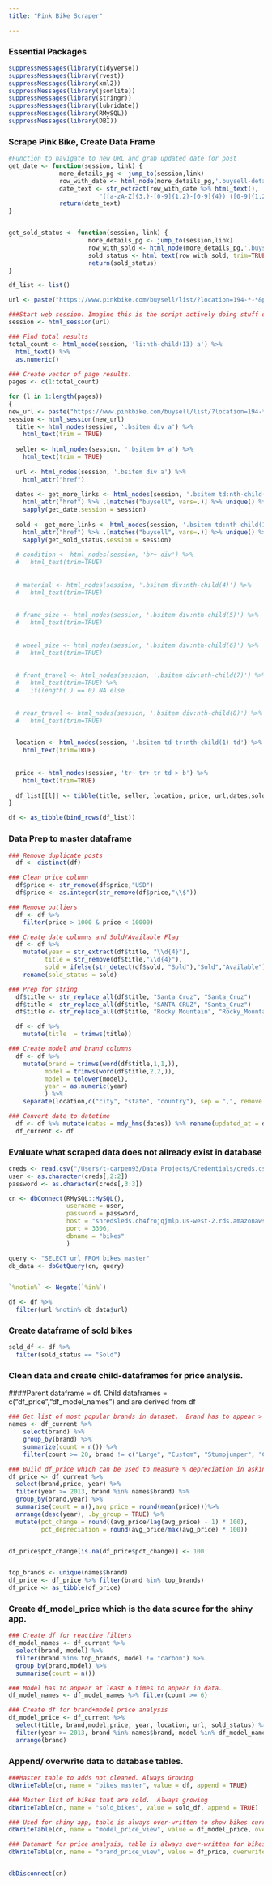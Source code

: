 ```yaml
---
title: "Pink Bike Scraper"

---
```



### Essential Packages
```r
suppressMessages(library(tidyverse))
suppressMessages(library(rvest))
suppressMessages(library(xml2))
suppressMessages(library(jsonlite))
suppressMessages(library(stringr)) 
suppressMessages(library(lubridate))
suppressMessages(library(RMySQL))
suppressMessages(library(DBI))
```

### Scrape Pink Bike, Create Data Frame
```r
#Function to navigate to new URL and grab updated date for post
get_date <- function(session, link) {
              more_details_pg <- jump_to(session,link)  
              row_with_date <- html_node(more_details_pg,'.buysell-details-column+ .buysell-details-column')
              date_text <- str_extract(row_with_date %>% html_text(),
                         "([a-zA-Z]{3,}-[0-9]{1,2}-[0-9]{4}) ([0-9]{1,2}:[0-9]{2}:[0-9]{2})")
              return(date_text)
}


get_sold_status <- function(session, link) {
                      more_details_pg <- jump_to(session,link)  
                      row_with_sold <- html_node(more_details_pg,'.buysell-details-column span')
                      sold_status <- html_text(row_with_sold, trim=TRUE) 
                      return(sold_status)
}


```




```r
df_list <- list()

url <- paste("https://www.pinkbike.com/buysell/list/?location=194-*-*&page=1&category=2")

###Start web session. Imagine this is the script actively doing stuff on the page
session <- html_session(url)

### Find total results
total_count <- html_node(session, 'li:nth-child(13) a') %>% 
  html_text() %>% 
  as.numeric()
  
### Create vector of page results.  
pages <- c(1:total_count)

for (l in 1:length(pages))
{
new_url <- paste("https://www.pinkbike.com/buysell/list/?location=194-*-*&page=",pages[l],"&category=2", sep = "")
session <- html_session(new_url)
  title <- html_nodes(session, '.bsitem div a') %>% 
    html_text(trim = TRUE) 
  
  seller <- html_nodes(session, '.bsitem b+ a') %>% 
    html_text(trim = TRUE) 
   
  url <- html_nodes(session, '.bsitem div a') %>% 
    html_attr("href")
   
  dates <- get_more_links <- html_nodes(session, '.bsitem td:nth-child(1) a') %>%
    html_attr("href") %>% .[matches("buysell", vars=.)] %>% unique() %>%
    sapply(get_date,session = session) 
  
  sold <- get_more_links <- html_nodes(session, '.bsitem td:nth-child(1) a') %>%
    html_attr("href") %>% .[matches("buysell", vars=.)] %>% unique() %>%
    sapply(get_sold_status,session = session) 
 
  # condition <- html_nodes(session, 'br+ div') %>% 
  #   html_text(trim=TRUE) 
  
  
  # material <- html_nodes(session, '.bsitem div:nth-child(4)') %>% 
  #   html_text(trim=TRUE)
    
  
  # frame_size <- html_nodes(session, '.bsitem div:nth-child(5)') %>% 
  #   html_text(trim=TRUE) 
     
  
  # wheel_size <- html_nodes(session, '.bsitem div:nth-child(6)') %>% 
  #   html_text(trim=TRUE)
      
  
  # front_travel <- html_nodes(session, '.bsitem div:nth-child(7)') %>% 
  #   html_text(trim=TRUE) %>% 
  #   if(length(.) == 0) NA else .
       
  
  # rear_travel <- html_nodes(session, '.bsitem div:nth-child(8)') %>% 
  #   html_text(trim=TRUE)

  
  location <- html_nodes(session, '.bsitem td tr:nth-child(1) td') %>% 
    html_text(trim=TRUE) 
        
  
  price <- html_nodes(session, 'tr~ tr+ tr td > b') %>% 
    html_text(trim=TRUE)  
  
  df_list[[l]] <- tibble(title, seller, location, price, url,dates,sold)
}

df <- as_tibble(bind_rows(df_list)) 

```


### Data Prep to master dataframe
```r
### Remove duplicate posts
  df <- distinct(df)

### Clean price column
  df$price <- str_remove(df$price,"USD")
  df$price <- as.integer(str_remove(df$price,"\\$"))

### Remove outliers
  df <- df %>% 
    filter(price > 1000 & price < 10000) 

### Create date columns and Sold/Available Flag
  df <- df %>% 
    mutate(year = str_extract(df$title, "\\d{4}"),
          title = str_remove(df$title,"\\d{4}"),
          sold = ifelse(str_detect(df$sold, "Sold"),"Sold","Available")) %>% 
    rename(sold_status = sold)

### Prep for string
  df$title <- str_replace_all(df$title, "Santa Cruz", "Santa_Cruz")
  df$title <- str_replace_all(df$title, "SANTA CRUZ", "Santa_Cruz")
  df$title <- str_replace_all(df$title, "Rocky Mountain", "Rocky_Mountain")

  df <- df %>% 
    mutate(title  = trimws(title))

### Create model and brand columns
  df <- df %>% 
    mutate(brand = trimws(word(df$title,1,1,)),
          model = trimws(word(df$title,2,2,)),
          model = tolower(model),
          year = as.numeric(year)
          ) %>% 
    separate(location,c("city", "state", "country"), sep = ",", remove = FALSE)

### Convert date to datetime
  df <- df %>% mutate(dates = mdy_hms(dates)) %>% rename(updated_at = dates) 
  df_current <- df

```



### Evaluate what scraped data does not allready exist in database 
```r
creds <- read.csv("/Users/t-carpen93/Data Projects/Credentials/creds.csv")
user <- as.character(creds[,2:2])
password <- as.character(creds[,3:3])

cn <- dbConnect(RMySQL::MySQL(), 
                username = user, 
                password = password, 
                host = "shredsleds.ch4frojqjmlp.us-west-2.rds.amazonaws.com", 
                port = 3306,
                dbname = "bikes"
                )

query <- "SELECT url FROM bikes_master"
db_data <- dbGetQuery(cn, query)


`%notin%` <- Negate(`%in%`)

df <- df %>% 
  filter(url %notin% db_data$url)

```

### Create dataframe of sold bikes
```r
sold_df <- df %>% 
  filter(sold_status == "Sold")

```

### Clean data and create child-dataframes for price analysis.  
####Parent dataframe = df.  Child dataframes = c("df_price","df_model_names") and are derived from df
```r
### Get list of most popular brands in dataset.  Brand has to appear > 30 times.
names <- df_current %>% 
    select(brand) %>% 
    group_by(brand) %>% 
    summarize(count = n()) %>% 
    filter(count >= 20, brand != c("Large", "Custom", "Stumpjumper", "Carbon"))

### Build df_price which can be used to measure % depreciation in asking price over time. Overwrite table in database
df_price <- df_current %>% 
  select(brand,price, year) %>% 
  filter(year >= 2013, brand %in% names$brand) %>% 
  group_by(brand,year) %>% 
  summarise(count = n(),avg_price = round(mean(price)))%>% 
  arrange(desc(year), .by_group = TRUE) %>% 
  mutate(pct_change = round((avg_price/lag(avg_price) - 1) * 100),
         pct_depreciation = round(avg_price/max(avg_price) * 100))


df_price$pct_change[is.na(df_price$pct_change)] <- 100


top_brands <- unique(names$brand)
df_price <- df_price %>% filter(brand %in% top_brands)
df_price <- as_tibble(df_price)

```


### Create df_model_price which is the data source for the shiny app. 
```r
### Create df for reactive filters
df_model_names <- df_current %>% 
  select(brand, model) %>% 
  filter(brand %in% top_brands, model != "carbon") %>% 
  group_by(brand,model) %>% 
  summarise(count = n())

### Model has to appear at least 6 times to appear in data.
df_model_names <- df_model_names %>% filter(count >= 6)

### Create df for brand+model price analysis
df_model_price <- df_current %>% 
  select(title, brand,model,price, year, location, url, sold_status) %>%
  filter(year >= 2013, brand %in% names$brand, model %in% df_model_names$model, brand != "Custom", brand != "Looking") %>% 
  arrange(brand)


```

### Append/ overwrite data to database tables.
```r

###Master table to adds not cleaned. Always Growing
dbWriteTable(cn, name = "bikes_master", value = df, append = TRUE)

### Master list of bikes that are sold.  Always growing
dbWriteTable(cn, name = "sold_bikes", value = sold_df, append = TRUE)

### Used for shiny app, table is always over-written to show bikes currently on pinkbike
dbWriteTable(cn, name = "model_price_view", value = df_model_price, overwrite = TRUE)

### Datamart for price analysis, table is always over-written for bikes currently on pinkbike
dbWriteTable(cn, name = "brand_price_view", value = df_price, overwrite = TRUE)


dbDisconnect(cn)
```

